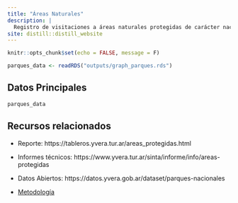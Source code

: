 ```yaml
---
title: "Áreas Naturales"
description: |
  Registro de visitaciones a áreas naturales protegidas de carácter nacional a partir de información de la Administración de Parques Nacionales (APN)
site: distill::distill_website
---
```



```r
knitr::opts_chunk$set(echo = FALSE, message = F)

parques_data <- readRDS("outputs/graph_parques.rds")
```


## Datos Principales

```r
parques_data
```

## Recursos relacionados

- Reporte: https://tableros.yvera.tur.ar/areas_protegidas.html

- Informes técnicos: https://www.yvera.tur.ar/sinta/informe/info/areas-protegidas

- Datos Abiertos: https://datos.yvera.gob.ar/dataset/parques-nacionales

- [Metodología](metodologia.html#áreas-naturales)
